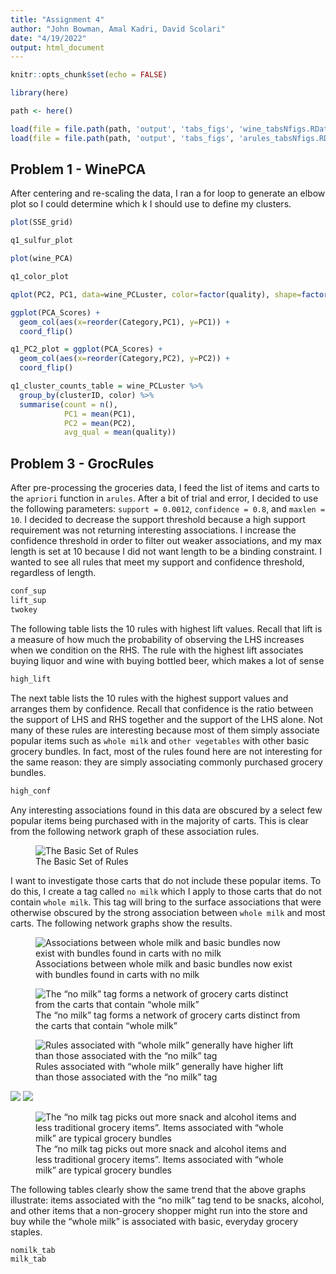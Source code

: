 ```yaml
---
title: "Assignment 4"
author: "John Bowman, Amal Kadri, David Scolari"
date: "4/19/2022"
output: html_document
---
```


```r
knitr::opts_chunk$set(echo = FALSE)
```

```r
library(here)

path <- here()

load(file = file.path(path, 'output', 'tabs_figs', 'wine_tabsNfigs.RData'))
load(file = file.path(path, 'output', 'tabs_figs', 'arules_tabsNfigs.RData'))

```

## Problem 1 - WinePCA

After centering and re-scaling the data, I ran a for loop to generate an elbow plot so I could determine which k I should use to define my clusters.

```r
plot(SSE_grid)

```
```r
q1_sulfur_plot
```
```r
plot(wine_PCA)
```
```r
q1_color_plot
```

```r
qplot(PC2, PC1, data=wine_PCLuster, color=factor(quality), shape=factor(clusterID))
```


```r
ggplot(PCA_Scores) +
  geom_col(aes(x=reorder(Category,PC1), y=PC1)) +
  coord_flip()
```
```r
q1_PC2_plot = ggplot(PCA_Scores) +
  geom_col(aes(x=reorder(Category,PC2), y=PC2)) +
  coord_flip()
```

```r
q1_cluster_counts_table = wine_PCLuster %>%
  group_by(clusterID, color) %>%
  summarise(count = n(), 
            PC1 = mean(PC1), 
            PC2 = mean(PC2),
            avg_qual = mean(quality)) 
```



## Problem 3 - GrocRules

After pre-processing the groceries data, I feed the list of items and carts to the `apriori` function in `arules`. After a bit of trial and error, I decided to use the following parameters: `support = 0.0012`, `confidence = 0.8`, and `maxlen = 10`. I decided to decrease the support threshold because a high support requirement was not returning interesting associations. I increase the confidence threshold in order to filter out weaker associations, and my max length is set at 10 because I did not want length to be a binding constraint. I wanted to see all rules that meet my support and confidence threshold, regardless of length. 

```r
conf_sup
lift_sup
twokey
```

The following table lists the 10 rules with highest lift values. Recall that lift is a measure of how much the probability of observing the LHS increases when we condition on the RHS. The rule with the highest lift associates buying liquor and wine with buying bottled beer, which makes a lot of sense

```r
high_lift
```

The next table lists the 10 rules with the highest support values and arranges them by confidence. Recall that confidence is the ratio between the support of LHS and RHS together and the support of the LHS alone. Not many of these rules are interesting because most of them simply associate popular items such as `whole milk` and `other vegetables` with other basic grocery bundles. In fact, most of the rules found here are not interesting for the same reason: they are simply associating commonly purchased grocery bundles. 

```r
high_conf
```

Any interesting associations found in this data are obscured by a select few popular items being purchased with in the majority of carts. This is clear from the following network graph of these association rules. 

![The Basic Set of Rules](output/tabs_figs/bigger_with_milk.png)

I want to investigate those carts that do not include these popular items. To do this, I create a tag called `no milk` which I apply to those carts that do not contain `whole milk`. This tag will bring to the surface associations that were otherwise obscured by the strong association between `whole milk` and most carts. The following network graphs show the results. 

![Associations between whole milk and basic bundles now exist with bundles found in carts with no milk](output/tabs_figs/nomilk.png)

![The "no milk" tag forms a network of grocery carts distinct from the carts that contain "whole milk"](output/tabs_figs/nomilk_just.png) 

![Rules associated with "whole milk" generally have higher lift than those associated with the "no milk" tag](output/tabs_figs/wholemilk_just.png)

![](output/tabs_figs/nomilk_beersodasausage.png) ![](output/tabs_figs/nomilk_candy.png) 

![The "no milk tag picks out more snack and alcohol items and less traditional grocery items". Items associated with "whole milk" are typical grocery bundles](output/tabs_figs/wholemilk_basiccart.png)

The following tables clearly show the same trend that the above graphs illustrate: items associated with the "no milk" tag tend to be snacks, alcohol, and other items that a non-grocery shopper might run into the store and buy while the "whole milk" is associated with basic, everyday grocery staples. 

```r
nomilk_tab
milk_tab
```